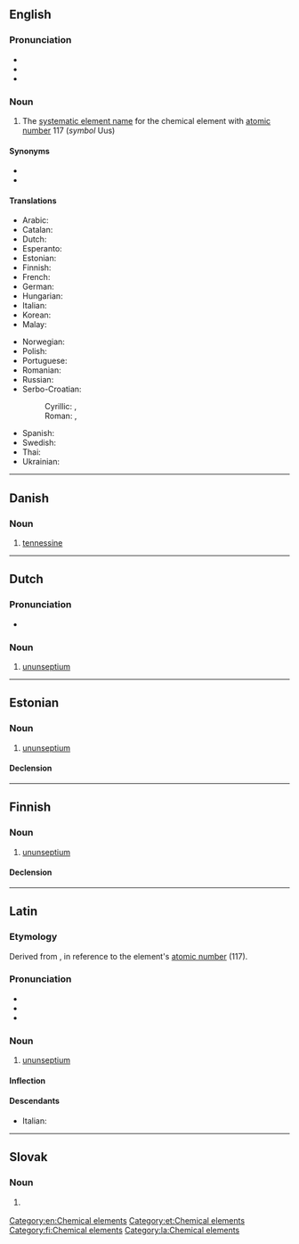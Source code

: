 {{also|Ununseptium}}
==English==
{{wikipedia}}
{{elements|Uus|ununhexium|Uuh|ununoctium|Uuo}}

===Pronunciation===
* {{IPA|/uːnuːnˈsɛpti.əm/|lang=en}}
* {{audio|En-ununseptium.oga|lang=en}}
* {{hyphenation|un|un|sep|ti|um|lang=en}}

===Noun===
{{en-noun|-}}

# The [[systematic element name]] for the chemical element with [[atomic number]] 117 (''symbol'' Uus)

====Synonyms====
* {{l|en|eka-astatine}}
* {{l|en|tennessine}}

====Translations====
{{trans-top|element with atomic number 117}}
* Arabic: {{t|ar|أُنُون سِيبْتِيُوم|m|tr=ʾunun sibtiyum}}
* Catalan: {{t+|ca|ununsepti|m}}
* Dutch: {{t+|nl|ununseptium|n}}
* Esperanto: {{t+|eo|ununseptio}}
* Estonian: {{t|et|ununseptium}}
* Finnish: {{t|fi|ununseptium}}
* French: {{t+|fr|ununseptium|m}}
* German: {{t+|de|Ununseptium|n}}
* Hungarian: {{t+|hu|ununseptium}}
* Italian: {{t+|it|ununseptio|m}}
* Korean: {{t|ko|우눈셉튬}}
* Malay: {{t|ms|ununseptium}}
{{trans-mid}}
* Norwegian: {{t|no|ununseptium}}
* Polish: {{t+|pl|ununseptium|m}}
* Portuguese: {{t+|pt|ununséptio|m}}
* Romanian: {{t+|ro|ununseptiu|n}}
* Russian: {{t+|ru|унунсе́птий|m}}
* Serbo-Croatian:
*: Cyrillic: {{t|sh|унунсептиј|m|sc=Cyrl}}, {{t|sh|унунсептијум|m|sc=Cyrl}}
*: Roman: {{t|sh|ununseptij|m}}, {{t|sh|ununseptijum|m}}
* Spanish: {{t+|es|ununseptio|m}}
* Swedish: {{t+|sv|ununseptium}}
* Thai: {{t|th|อูนอูนเซปเทียม|tr=ūnūnsêptiam}}
* Ukrainian: {{t|uk|унунсептій|m|tr=ununséptij}}
{{trans-bottom}}

[[Category:en:Chemical elements]]

----

==Danish==

===Noun===
{{da-noun}}

# [[tennessine]]

----

==Dutch==
{{wikipedia|lang=nl}}
{{elements|Uus|ununhexium|Uuh|ununoctium|Uuo|lang=nl}}

===Pronunciation===
* {{audio|Nl-ununseptium.ogg|Audio|lang=nl}}

===Noun===
{{nl-noun|n|-|-}}

# [[#English|ununseptium]]

----

==Estonian==

===Noun===
{{et-noun|ununseptiumi|ununseptiumi|par2=ununseptiumit}}

# [[#English|ununseptium]]

====Declension====
{{et-decl-seminar|ununseptium}}
{{et-decl-õpik|n=sg|ununseptium|i}}

[[Category:et:Chemical elements]]

----

==Finnish==
{{wikipedia|lang=fi}}

===Noun===
{{fi-noun}}

# [[#English|ununseptium]]

====Declension====
{{fi-decl-risti|n=sg|ununseptium|||a|i=0}}

[[Category:fi:Chemical elements]]

----

==Latin==
{{wikipedia|lang=la}}

===Etymology===
Derived from {{suffix|lang=la|[[ūnus|ūn(us)]] (“''one''”) + ''[[ūnus|ūn(us)]]'' + ''[[septem|sept(em)]]'' (“seven”)|ium|pos2=chemical element suffix}}, in reference to the element's [[atomic number]] (117).

===Pronunciation===
* {{la-IPA|eccl=yes|ūnūn.septium}}
* {{audio|La-cls-ununseptium.ogg|Audio (classical)|lang=la}}
* {{audio|La-ecc-ununseptium.ogg|Audio (ecclesiastical)|lang=la}}

===Noun===
{{la-noun|ūnūnseptium|ūnūnseptiī|n|second}}

# {{lb|la|New Latin}} [[#English|ununseptium]]

====Inflection====
{{la-decl-2nd-N|ūnūnsepti}}

====Descendants====
* Italian: {{l|it|ununseptio}}

[[Category:la:Chemical elements]]

----

==Slovak==
{{elements|Uus|livermorium|Lv|ununoctium|Uuo|lang=sk}}

===Noun===
{{sk-noun|g=n|gen=ununseptia|decl=mesto}}

# {{l|en|ununseptium}} {{gloss|element}}